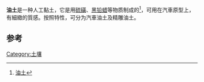 '''油土'''是一种人工黏土，它是用[[硫磺|硫磺]]、[[黑铅蜡|黑铅蜡]]等物质制成的<ref>[http://www.aerc.nhcue.edu.tw/4-0/newteach/001/9096037/a/%E6%B2%B9%E5%9C%9F.htm 油土]{{dead link|date=2018年3月 |bot=InternetArchiveBot |fix-attempted=yes }}</ref>，可用在汽車原型上，有細緻的質感。按照特性，可分为汽車油土及精雕油土。
==参考==
{{reflist}}

[[Category:土壤|Category:土壤]]